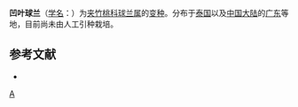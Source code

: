 {{Infraspeciesbox
| genus = Hoya
| species = obovata
| species link = 镜叶球兰
| varietas = kerrii
| authority = (Craib) Cost.
}}

'''凹叶球兰'''（[[学名|学名]]：{{lang|la|''Hoya obovata'' var. ''kerrii''}}）为[[夹竹桃科|夹竹桃科]][[球兰属|球兰属]]的[[变种|变种]]。分布于[[泰国|泰国]]以及[[中国大陆|中国大陆]]的[[广东|广东]]等地，目前尚未由人工引种栽培。

== 参考文献 ==
<div class="references-small">
* {{cite web| url =http://www.bioinfo.cn/db05/KmzwSpecies.php?action=view&id=30774| title =凹叶球兰（原变种）| work =《中国高等植物数据库全库》| publisher =中国科学院微生物研究所| author =昆明植物研究所| accessdate =2009-02-26| deadurl =yes| archiveurl =https://web.archive.org/web/20160305051046/http://www.bioinfo.cn/db05/KmzwSpecies.php?action=view&id=30774| archivedate =2016-03-05}}
</div>
{{taxonbar}}
[[Category:球兰属|A]]


{{植物小作品}}